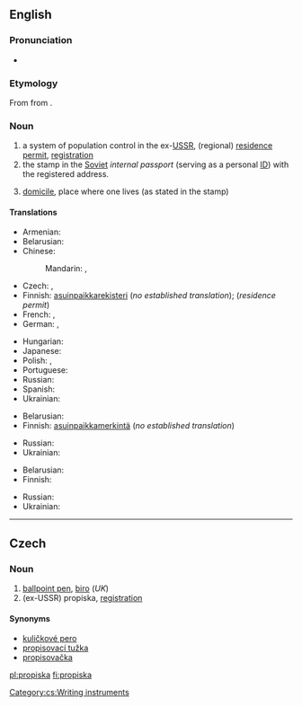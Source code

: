 ==English==
{{wikipedia}}
{{wikipedia|Passport system in the Soviet Union}}

===Pronunciation===
* {{IPA|/prəˈpɪskə/}}

===Etymology===
From {{etyl|ru}} {{term|прописка||tr=propíska|lang=ru|sc=Cyrl}} from {{term|прописывать||tr=propísyvat'|write into|lang=ru|sc=Cyrl}}.

===Noun===
{{en-noun|-}}

# a system of population control in the ex-[[USSR]], (regional) [[residence permit]], [[registration]]
# the stamp in the [[Soviet]] ''internal passport'' (serving as a personal [[ID]]) with the registered address.
# {{by extension}} [[domicile]], place where one lives (as stated in the stamp)

====Translations====
{{trans-top|system of mandatory registration in ex-USSR}}
* Armenian: {{t|hy|գրանցում|tr=granc’um|sc=Armn}}
* Belarusian: {{t|be|прапіска|f|tr=prapíska|sc=Cyrl}}
* Chinese:
*: Mandarin: {{t|zh|居民許可證|sc=Hani}}, {{t|zh|居民许可证|tr=jūmín xǔkě zhèng|sc=Hani}}
* Czech: {{t|cs|registrace|f}}, {{t|cs|propiska|f}}
* Finnish: [[asuinpaikka]][[rekisteri]] (''no established translation''); {{t|fi|oleskelulupa}} (''residence permit'')
* French: {{t|fr|propiska|f}}, {{t|fr|enregistrement|m}}
* German: {{t|de|Propiska|f}}, {{t|de|Anmeldung}}
{{trans-mid}}
* Hungarian: {{t|hu|propiszka}}
* Japanese: {{t|ja|プロピスカ|tr=puropisuka|sc=Jpan}}
* Polish: {{t|pl|zameldowanie|n}}, {{t|pl|propiska|f}}
* Portuguese: {{t|pt|propiska|f}}
* Russian: {{t|ru|прописка|f|tr=propíska|sc=Cyrl}}
* Spanish: {{t|es|propiska|f}}
* Ukrainian: {{t|uk|прописка|f|tr=propýska|sc=Cyrl}}
{{trans-bottom}}

{{trans-top|stamp}}
* Belarusian: {{t|be|прапіска|f|tr=prapíska|sc=Cyrl}}
* Finnish: [[asuinpaikka]][[merkintä]] (''no established translation'')
{{trans-mid}}
* Russian: {{t|ru|прописка|f|tr=propíska|sc=Cyrl}}
* Ukrainian: {{t|uk|прописка|f|tr=propýska|sc=Cyrl}}
{{trans-bottom}}

{{trans-top|domicile}}
* Belarusian: {{t|be|прапіска|f|tr=prapíska|sc=Cyrl}}
* Finnish: {{t|fi|asuinpaikka}}
{{trans-mid}}
* Russian: {{t|ru|прописка|f|tr=propíska|sc=Cyrl}}
* Ukrainian: {{t|uk|прописка|f|tr=propýska|sc=Cyrl}}
{{trans-bottom}}

----

==Czech==

===Noun===
{{cs-noun|g=f}}

# [[ballpoint pen]], [[biro]] (''UK'')
# (ex-USSR) propiska, [[registration]]

====Synonyms====
* [[kuličkové pero]] {{n}}
* [[propisovací tužka]] {{f}} {{i|rare}}
* [[propisovačka]] {{f}} {{i|rare}}

[[Category:cs:Writing instruments]]

[[pl:propiska]]
[[fi:propiska]]